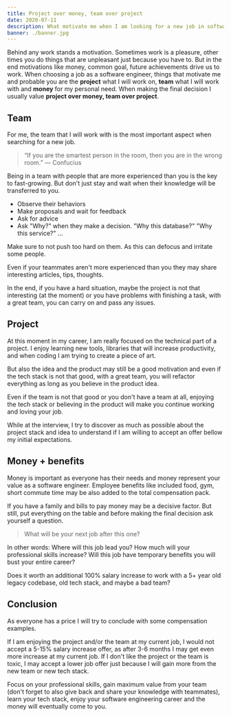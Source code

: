 ```yaml
---
title: Project over money, team over project
date: 2020-07-11
description: What motivate me when I am looking for a new job in software engineering.
banner: ./banner.jpg
---
```


Behind any work stands a motivation. Sometimes work is a pleasure, other times you do things that are unpleasant just because you have to.
But in the end motivations like money, common goal, future achievements drive us to work.
When choosing a job as a software engineer, things that motivate me and probable you are the **project** what I will work on,
**team** what I will work with and **money** for my personal need.
When making the final decision I usually value **project over money, team over project**.

## Team

For me, the team that I will work with is the most important aspect when searching for a new job.

> “If you are the smartest person in the room, then you are in the wrong room.” ― Confucius

Being in a team with people that are more experienced than you is the key to fast-growing.
But don't just stay and wait when their knowledge will be transferred to you.

- Observe their behaviors
- Make proposals and wait for feedback
- Ask for advice
- Ask "Why?" when they make a decision. "Why this database?" "Why this service?" ...

Make sure to not push too hard on them. As this can defocus and irritate some people.

Even if your teammates aren't more experienced than you they may share interesting articles, tips, thoughts.

In the end, if you have a hard situation, maybe the project is not that interesting (at the moment) or you have problems with finishing a task,
with a great team, you can carry on and pass any issues.

## Project

At this moment in my career, I am really focused on the technical part of a project.
I enjoy learning new tools, libraries that will increase productivity, and when coding I am trying to create a piece of art.

But also the idea and the product may still be a good motivation and even if the tech stack is not that good,
with a great team, you will refactor everything as long as you believe in the product idea.

Even if the team is not that good or you don't have a team at all, enjoying the tech stack or believing in the product
will make you continue working and loving your job.

While at the interview, I try to discover as much as possible about the project stack and idea to understand if
I am willing to accept an offer bellow my initial expectations.

## Money + benefits

Money is important as everyone has their needs and money represent your value as a software engineer.
Employee benefits like included food, gym, short commute time may be also added to the total compensation pack.

If you have a family and bills to pay money may be a decisive factor.
But still, put everything on the table and before making the final decision ask yourself a question.

> What will be your next job after this one?

In other words: Where will this job lead you? How much will your professional skills increase?
Will this job have temporary benefits you will bust your entire career?

Does it worth an additional 100% salary increase to work with a 5+ year old legacy codebase, old tech stack, and maybe a bad team?

## Conclusion

As everyone has a price I will try to conclude with some compensation examples.

If I am enjoying the project and/or the team at my current job, I would not accept a 5-15% salary increase offer,
as after 3-6 months I may get even more increase at my current job.
If I don't like the project or the team is toxic, I may accept a lower job offer just because
I will gain more from the new team or new tech stack.

Focus on your professional skills, gain maximum value from your team (don't forget to also give back and share your knowledge with teammates),
learn your tech stack, enjoy your software engineering career and the money will eventually come to you.
